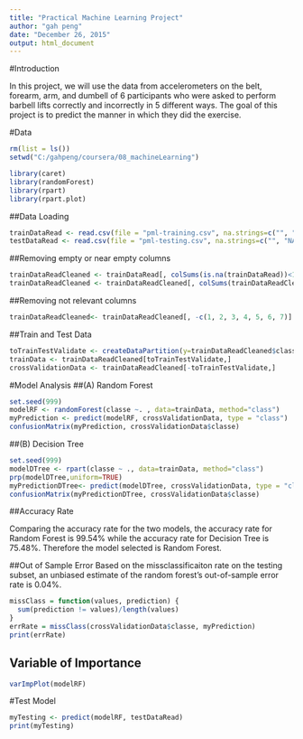 ```yaml
---
title: "Practical Machine Learning Project"
author: "gah peng"
date: "December 26, 2015"
output: html_document
---
```


#Introduction

In this project, we will use the data from accelerometers on the belt, forearm, arm, and dumbell of 6 participants who were asked to perform barbell lifts correctly and incorrectly in 5 different ways. The goal of this project is to predict the manner in which they did the exercise.

#Data
```r
rm(list = ls())
setwd("C:/gahpeng/coursera/08_machineLearning")

library(caret)
library(randomForest)
library(rpart)
library(rpart.plot)
```

##Data Loading

```r
trainDataRead <- read.csv(file = "pml-training.csv", na.strings=c("", "NA", "NULL"))
testDataRead <- read.csv(file = "pml-testing.csv", na.strings=c("", "NA", "NULL"))

```

##Removing empty or near empty columns

```r
trainDataReadCleaned <- trainDataRead[, colSums(is.na(trainDataRead))<15000]
trainDataReadCleaned <- trainDataReadCleaned[, colSums(trainDataReadCleaned=="")<15000]
```

##Removing not relevant columns

```r
trainDataReadCleaned<- trainDataReadCleaned[, -c(1, 2, 3, 4, 5, 6, 7)]
```

##Train and Test Data



```r
toTrainTestValidate <- createDataPartition(y=trainDataReadCleaned$classe, p=0.7, list=FALSE)
trainData <- trainDataReadCleaned[toTrainTestValidate,]
crossValidationData <- trainDataReadCleaned[-toTrainTestValidate,]
```

#Model Analysis
##(A) Random Forest

```r
set.seed(999)
modelRF <- randomForest(classe ~. , data=trainData, method="class")
myPrediction <- predict(modelRF, crossValidationData, type = "class")
confusionMatrix(myPrediction, crossValidationData$classe)
```


##(B) Decision Tree

```r
set.seed(999)
modelDTree <- rpart(classe ~ ., data=trainData, method="class")
prp(modelDTree,uniform=TRUE)
myPredictionDTree<- predict(modelDTree, crossValidationData, type = "class")
confusionMatrix(myPredictionDTree, crossValidationData$classe)

```


##Accuracy Rate

Comparing the accuracy rate for the two models, the accuracy rate for Random Forest is 99.54% while the accuracy rate for Decision Tree is 75.48%. 
Therefore the model selected is Random Forest.

##Out of Sample Error
Based on the missclassificaiton rate on the testing subset, an unbiased estimate of the random forest's out-of-sample error rate is 0.04%.


```r
missClass = function(values, prediction) {
  sum(prediction != values)/length(values)
}
errRate = missClass(crossValidationData$classe, myPrediction)
print(errRate)
```


## Variable of Importance

```r
varImpPlot(modelRF)
```

#Test Model

```r
myTesting <- predict(modelRF, testDataRead)
print(myTesting)
```